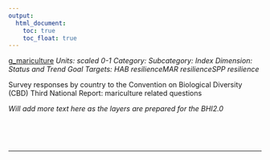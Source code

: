 ```yaml
---
output:
  html_document:
    toc: true
    toc_float: true
---
```


[g_mariculture](https://github.com/OHI-Science/bhi/blob/master/baltic/layers/g_mariculture_gl2018.csv)
*Units: scaled 0-1*
*Category:*
*Subcategory:*
*Index Dimension: Status and Trend*
*Goal Targets: HAB resilienceMAR resilienceSPP resilience*

Survey responses by country to the Convention on Biological Diversity (CBD) Third National Report: mariculture related questions

*Will add more text here as the layers are prepared for the BHI2.0*

<br>



<br>

--- 
